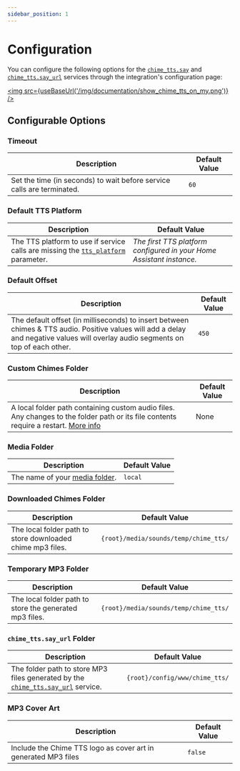 ```yaml
---
sidebar_position: 1
---
```



# Configuration

You can configure the following options for the [`chime_tts.say`](../documentation/services/say-service) and [`chime_tts.say_url`](../documentation/services/say_url-service) services through the integration's configuration page:

<a href="https://my.home-assistant.io/redirect/integration/?domain=chime_tts" alt="Chime TTS integration" target="_blank"><img src={useBaseUrl('/img/documentation/show_chime_tts_on_my.png')} /></a>

## Configurable Options

### Timeout
| Description | Default Value |
|-|-|
| Set the time (in seconds) to wait before service calls are terminated. | `60` |

### Default TTS Platform
| Description | Default Value |
|-|-|
| The TTS platform to use if service calls are missing the [`tts_platform`](../documentation/services/say-service/parameters#tts_platform) parameter. | *The first TTS platform configured in your Home Assistant instance.* |

### Default Offset
| Description | Default Value |
|-|-|
| The default offset (in milliseconds) to insert between chimes & TTS audio. Positive values will add a delay and negative values will overlay audio segments on top of each other. | `450` |

### Custom Chimes Folder
| Description | Default Value |
|-|-|
| A local folder path containing custom audio files. Any changes to the folder path or its file contents require a restart. [More info](../documentation/services/say-service/#custom-chimes-folder) | None |

### Media Folder
| Description | Default Value |
|-|-|
| The name of your [media folder](https://www.home-assistant.io/integrations/media_source/#using-custom-or-additional-media-folders). | `local` |

### Downloaded Chimes Folder
| Description | Default Value |
|-|-|
| The local folder path to store downloaded chime mp3 files. | `{root}/media/sounds/temp/chime_tts/` |

### Temporary MP3 Folder
| Description | Default Value |
|-|-|
| The local folder path to store the generated mp3 files. | `{root}/media/sounds/temp/chime_tts/` |

### `chime_tts.say_url` Folder
| Description | Default Value |
|-|-|
| The folder path to store MP3 files generated by the [`chime_tts.say_url`](../documentation/services/say_url-service) service. | `{root}/config/www/chime_tts/`

### MP3 Cover Art
| Description | Default Value |
|-|-|
| Include the Chime TTS logo as cover art in generated MP3 files | `false`
